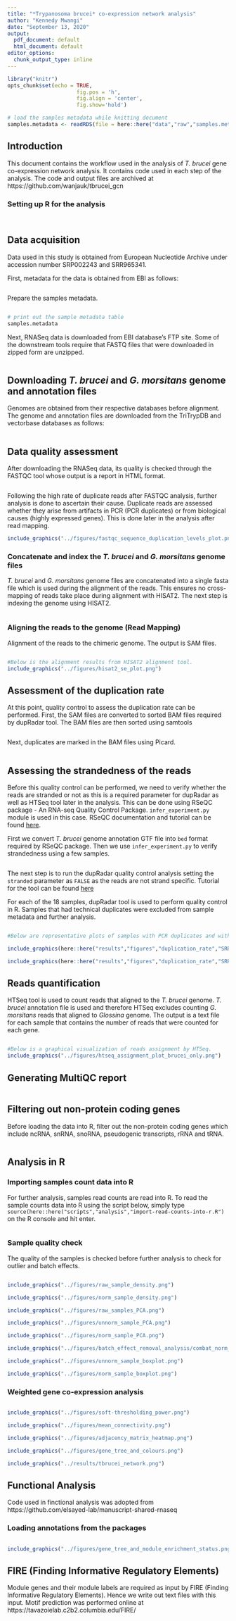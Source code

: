 ```yaml
---
title: "*Trypanosoma brucei* co-expression network analysis"
author: "Kennedy Mwangi"
date: "September 13, 2020"
output:
  pdf_document: default
  html_document: default
editor_options: 
  chunk_output_type: inline
---
```


```r
library("knitr")
opts_chunk$set(echo = TRUE, 
                      fig.pos = 'h', 
                      fig.align = 'center', 
                      fig.show='hold')

# load the samples metadata while knitting document
samples.metadata <- readRDS(file = here::here("data","raw","samples.metadata.RDS"))
```
## Introduction
This document contains the workflow used in the analysis of *T. brucei* gene co-expression network analysis. It contains code used in each step of the analysis. The code and output files are archived at https://github.com/wanjauk/tbrucei_gcn

### Setting up R for the analysis

```r

```

```r

```

## Data acquisition
Data used in this study is obtained from European Nucleotide Archive under accession number SRP002243 and SRR965341.

First, metadata for the data is obtained from EBI as follows:

```r

```

Prepare the samples metadata.
```r

```

```r
# print out the sample metadata table
samples.metadata
```


Next, RNASeq data is downloaded from EBI database's FTP site. Some of the downstream tools require that FASTQ files that were downloaded in zipped form are unzipped.

```bash

```

## Downloading *T. brucei* and *G. morsitans* genome and annotation files

Genomes are obtained from their respective databases before alignment. The genome and annotation files are downloaded from the TriTrypDB and vectorbase databases as follows:

```bash

```

## Data quality assessment
After downloading the RNASeq data, its quality is checked through the FASTQC tool whose output is a report in HTML format.

```bash

```

Following the high rate of duplicate reads after FASTQC analysis, further analysis is done to ascertain their cause. Duplicate reads are assessed whether they arise from artifacts in PCR (PCR duplicates) or from biological causes (highly expressed genes). This is done later in the analysis after read mapping. 

```r
include_graphics("../figures/fastqc_sequence_duplication_levels_plot.png")
```

### Concatenate and index the *T. brucei* and *G. morsitans* genome files

*T. brucei* and *G. morsitans* genome files are concatenated into a single fasta file which is used during the alignment of the reads. This ensures no cross-mapping of reads take place during alignment with HISAT2. The next step is indexing the genome using HISAT2.

```bash

```


### Aligning the reads to the genome (Read Mapping)

Alignment of the reads to the chimeric genome. The output is SAM files.


```bash

```
 

```r
#Below is the alignment results from HISAT2 alignment tool.
include_graphics("../figures/hisat2_se_plot.png")
```

## Assessment of the duplication rate
At this point, quality control to assess the duplication rate can be performed.
First, the SAM files are converted to sorted BAM files required by dupRadar tool. The BAM files are then sorted using samtools

```bash

```

Next, duplicates are marked in the BAM files using Picard.

```bash

```

## Assessing the strandedness of the reads
Before this quality control can be performed, we need to verify whether the reads are stranded or not as this is a required parameter for dupRadar as well as HTSeq tool later in the analysis. This can be done using RSeQC package - An RNA-seq Quality Control Package. `infer_experiment.py` module is used in this case. RSeQC documentation and tutorial can be found [here](http://rseqc.sourceforge.net/).  

First we convert *T. brucei* genome annotation GTF file into `bed` format required by RSeQC package. Then we use `infer_experiment.py` to verify strandedness using a few samples.


```bash

```


The next step is to run the dupRadar quality control analysis setting the `stranded` parameter as `FALSE` as the reads are not strand specific. Tutorial for the tool can be found [here](https://bioconductor.riken.jp/packages/3.5/bioc/vignettes/dupRadar/inst/doc/dupRadar.html)  

For each of the 18 samples, dupRadar tool is used to perform quality control in R. Samples that had technical duplicates were excluded from sample metadata and further analysis.

```r

```


```r
#Below are representative plots of samples with PCR duplicates and without PCR duplicates. Samples with PCR duplicates are removed from the analysis before counts data are read into R.

include_graphics(here::here("results","figures","duplication_rate","SRR039378.png"))
```


```r
include_graphics(here::here("results","figures","duplication_rate","SRR039937.png"))
```

## Reads quantification

HTSeq tool is used to count reads that aligned to the *T. brucei* genome. *T. brucei* annotation file is used and therefore HTSeq excludes counting *G. morsitans* reads that aligned to *Glossina* genome. The output is a text file for each sample that contains the number of reads that were counted for each gene.

```bash

```


```r
#Below is a graphical visualization of reads assignment by HTSeq.
include_graphics("../figures/htseq_assignment_plot_brucei_only.png")
```

## Generating MultiQC report
```bash

```

## Filtering out non-protein coding genes

Before loading the data into R, filter out the non-protein coding genes which include ncRNA, snRNA, snoRNA, pseudogenic transcripts, rRNA and tRNA.

```bash

```


## Analysis in R

### Importing samples count data into R

For further analysis, samples read counts are read into R. To read the sample counts data into R using the script below, simply type `source(here::here("scripts","analysis","import-read-counts-into-r.R")` on the R console and hit enter.

```r

```


### Sample quality check

The quality of the samples is checked before further analysis to check for outlier and batch effects.

```r

```


```r
include_graphics("../figures/raw_sample_density.png")
```

```r

include_graphics("../figures/norm_sample_density.png")
```


```r
include_graphics("../figures/raw_samples_PCA.png")
```

```r

include_graphics("../figures/unnorm_sample_PCA.png")
```

```r

include_graphics("../figures/norm_sample_PCA.png")
```

```r

include_graphics("../figures/batch_effect_removal_analysis/combat_norm_sample_PCA.png")
```


```r
include_graphics("../figures/unnorm_sample_boxplot.png")
```

```r

include_graphics("../figures/norm_sample_boxplot.png")
``` 



### Weighted gene co-expression analysis

```r

```

```r

include_graphics("../figures/soft-thresholding_power.png")
```

```r

include_graphics("../figures/mean_connectivity.png")
```


```r

include_graphics("../figures/adjacency_matrix_heatmap.png")
```



```r

include_graphics("../figures/gene_tree_and_colours.png")
```


```r

include_graphics("../results/tbrucei_network.png")
```

## Functional Analysis

Code used in finctional analysis was adopted from https://github.com/elsayed-lab/manuscript-shared-rnaseq

### Loading annotations from the packages

```r

```


```r

include_graphics("../figures/gene_tree_and_module_enrichment_status.png")
```


## FIRE (Finding Informative Regulatory Elements)
Module genes and their module labels are required as input by FIRE (Finding Informative Regulatory Elements). Hence we write out text files with this input. Motif prediction was performed online at https://tavazoielab.c2b2.columbia.edu/FIRE/

```r

```
